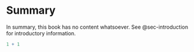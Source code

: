 # Summary

In summary, this book has no content whatsoever. See @sec-introduction for introductory information.

```r
1 + 1
```
